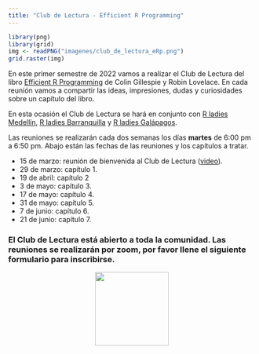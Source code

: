 ```yaml
---
title: "Club de Lectura - Efficient R Programming"
---
```


```r
library(png)
library(grid)
img <- readPNG("imagenes/club_de_lectura_eRp.png")
grid.raster(img)
```

En este primer semestre de 2022 vamos a realizar el Club de Lectura del libro [Efficient R Programming](https://bookdown.org/csgillespie/efficientR/) de Colin Gillespie y Robin Lovelace. En cada reunión vamos a compartir las ideas, impresiones, dudas y curiosidades sobre un capítulo del libro.

En esta ocasión el Club de Lectura se hará en conjunto con [R ladies Medellín](https://www.meetup.com/es/rladies-medellin/), [R ladies Barranquilla](https://www.meetup.com/es/rladies-barranquilla/) y [R ladies Galápagos](https://www.meetup.com/es/rladies-galapagos-islands/).

Las reuniones se realizarán cada dos semanas los días __martes__ de 6:00 pm a 6:50 pm. Abajo están las fechas de las reuniones y los capítulos a tratar.

- 15 de marzo: reunión de bienvenida al Club de Lectura ([video](https://youtu.be/vcloeyjtJhg)).
- 29 de marzo: capítulo 1.
- 19 de abril: capítulo 2
- 3 de mayo: capítulo 3.
- 17 de mayo: capítulo 4.
- 31 de mayo: capítulo 5.
- 7 de junio: capítulo 6.
- 21 de junio: capítulo 7.

### El Club de Lectura está abierto a toda la comunidad. Las reuniones se realizarán por zoom, por favor llene el siguiente formulario para inscribirse.

<center>
<a href="https://forms.gle/EieQMQTciyQcsnQh9"><img src="imagenes/inscripcion.png" border="0" width="150" height="150"/></a>
</center>

